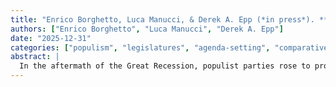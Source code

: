```yaml
---
title: "Enrico Borghetto, Luca Manucci, & Derek A. Epp (*in press*). **Is the populist Robin Hood a fairy tale? Parliamentary attention to social welfare**. *Journal of European Public Policy*."
authors: ["Enrico Borghetto", "Luca Manucci", "Derek A. Epp"]
date: "2025-12-31"
categories: ["populism", "legislatures", "agenda-setting", "comparative politics", "welfare issues"]
abstract: |
  In the aftermath of the Great Recession, populist parties rose to prominence across Europe, campaigning on the promise to do something about growing economic inequality by funding social welfare programs. We investigate if the pro-welfare reputation of European populist parties, either on the left or the right, is well deserved. We draw on a dataset of questions asked by members of parliament from nine European democracies over three decades. We want to know if members of populist parties spend more of their question time asking about social welfare than members of mainstream parties. Empirical analyses reveal no meaningful difference: populist parties ask about welfare but do not devote a larger share of their questions to the topic than non-populist parties, and rising economic inequality does nothing to change this dynamic. If anything, populist parties ask about welfare less. Our results suggest that populists talk the talk but – once elected – do not walk the walk.
---
```


